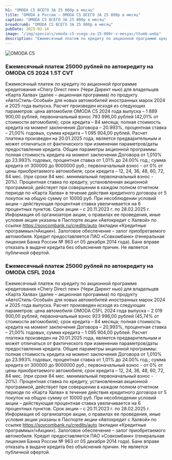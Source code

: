```yaml
---
h1: "OMODA C5 ВСЕГО ЗА 25 000р в месяц"
title: "OMODA в России — OMODA C5 ВСЕГО ЗА 25 000р в месяц"
caption: "OMODA C5 ВСЕГО ЗА 25 000р в месяц"
breadcrumb: "OMODA C5 ВСЕГО ЗА 25 000р в месяц"
pubDate: 2025-02-16
image: "/img/specials/omoda-c5-vsego-za-25-000r-v-mesyac/thumb.webp"
description: "Ежемесячный платеж по кредиту по акционной программе кредитования «Chery Direct new» (Чери Директ нью) для владельцев «Карта Халва» (далее – акционная программа) по продукту «АвтоСтиль-Особый» для новых автомобилей иностранных марок 2023 и 2024 года выпуска."
---
```



<picture>
	<img src="/img/specials/omoda-c5-vsego-za-25-000r-v-mesyac/1.webp" class="w-full mb-10" alt="OMODA C5" />
</picture>

### **Ежемесячный платеж 25000 рублей по автокредиту на OMODA C5 2024 1.5T CVT**

Ежемесячный платеж по кредиту по акционной программе кредитования «Chery Direct new» (Чери Директ нью) для владельцев «Карта Халва» (далее – акционная программа) по продукту «АвтоСтиль-Особый» для новых автомобилей иностранных марок 2024 и 2025 года выпуска. Расчет произведен исходя из следующих параметров: цена автомобиля OMODA C5 2024 года выпуска – 1 889 900,00 рублей, первоначальный взнос 793 996,00 рублей (42,01% от стоимости автомобиля); срок кредита – 84 месяца; полная стоимость кредита на момент заключения Договора – 20.993%, процентная ставка – 21,00% годовых, сумма кредита – 1 095 904,00 рублей. Расчет платежа произведен на 20.01.2025 года, является предварительным и может отличаться от фактического при изменении параметров/даты предоставления кредита. Общие параметры акционной программы: полная стоимость кредита на момент заключения Договора от 1,010% до 23.993% годовых, процентная ставка от 1,01% до 24.00% год.; сумма кредита от 300000 до 9000000 руб.; первоначальный взнос - от 0% от цены приобретаемого автомобиля; срок кредита – 12, 24, 36, 48, 60, 72, 84 мес. (при сроке 84 мес. минимальный первоначальный взнос - 20%). Процентная ставка по кредиту, установленная акционной программой, действует при совершении в каждом полном отчетном периоде по «Карта Халва» в течение действия кредитного договора от 5 покупок на общую сумму от 10000 руб. При несоблюдении условий акции – действующая процентная ставка увеличивается на 6 процентных пунктов. Срок акции – с 20.11.2023 г. по 28.02.2025 г. Информация об организаторе акции, о правилах ее проведения, иные условия акции указаны в Паспорте акции «Автокредит с Халвой» по ссылке https://sovcombank.ru/credits/auto (вкладки «Кредитные программы»/»Акции»). Залоговое обеспечение – залог приобретаемого автомобиля. Кредит предоставляется ПАО «Совкомбанк» (генеральная лицензия Банка России № 963 от 05 декабря 2014 года). Банк вправе отказать в выдаче кредита без объяснения причин. Не является публичной офертой.

### **Ежемесячный платеж 25000 рублей по автокредиту на OMODA C5FL 2024**

Ежемесячный платеж по кредиту по акционной программе кредитования «Chery Direct new» (Чери Директ нью) для владельцев «Карта Халва» (далее – акционная программа) по продукту «АвтоСтиль-Особый» для новых автомобилей иностранных марок 2024 и 2025 года выпуска. Расчет произведен исходя из следующих параметров: цена автомобиля OMODA C5FL 2024 года выпуска – 2 019 900,00 рублей, первоначальный взнос 923 996,00 рублей (45,74% от стоимости автомобиля); срок кредита – 84 месяца; полная стоимость кредита на момент заключения Договора – 20,993%, процентная ставка – 21,00% годовых, сумма кредита – 1 095 904,00 рублей. Расчет платежа произведен на 20.01.2025 года, является предварительным и может отличаться от фактического при изменении параметров/даты предоставления кредита. Общие параметры акционной программы: полная стоимость кредита на момент заключения Договора от 1,010% до 23.993% годовых, процентная ставка от 1,01% до 24.00% год.; сумма кредита от 300000 до 9000000 руб.; первоначальный взнос - от 0% от цены приобретаемого автомобиля; срок кредита – 12, 24, 36, 48, 60, 72, 84 мес. (при сроке 84 мес. минимальный первоначальный взнос - 20%). Процентная ставка по кредиту, установленная акционной программой, действует при совершении в каждом полном отчетном периоде по «Карта Халва» в течение действия кредитного договора от 5 покупок на общую сумму от 10000 руб. При несоблюдении условий акции – действующая процентная ставка увеличивается на 6 процентных пунктов. Срок акции – с 20.11.2023 г. по 28.02.2025 г. Информация об организаторе акции, о правилах ее проведения, иные условия акции указаны в Паспорте акции «Автокредит с Халвой» по ссылке https://sovcombank.ru/credits/auto (вкладки «Кредитные программы»/»Акции»). Залоговое обеспечение – залог приобретаемого автомобиля. Кредит предоставляется ПАО «Совкомбанк» (генеральная лицензия Банка России № 963 от 05 декабря 2014 года). Банк вправе отказать в выдаче кредита без объяснения причин. Не является публичной офертой.

<SpecialSalonsInfo dataFormName="Узнать подробнее. Фестиваль продаж" />